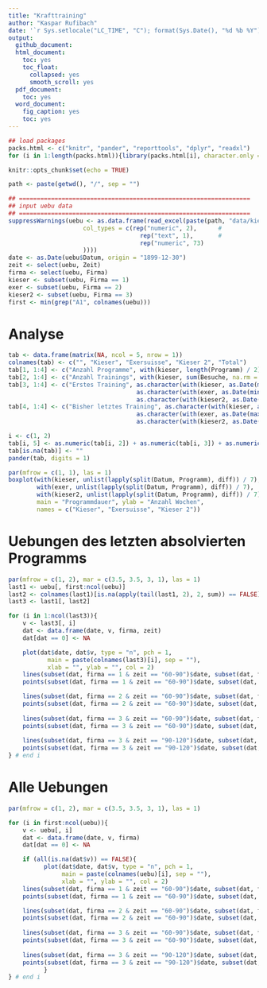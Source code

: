 ```yaml
---
title: "Krafttraining"
author: "Kaspar Rufibach"
date: '`r Sys.setlocale("LC_TIME", "C"); format(Sys.Date(), "%d %b %Y")`'
output:
  github_document: 
  html_document:
    toc: yes
    toc_float:
      collapsed: yes
      smooth_scroll: yes
  pdf_document:
    toc: yes
  word_document:
    fig_caption: yes
    toc: yes
---
```


```r
## load packages
packs.html <- c("knitr", "pander", "reporttools", "dplyr", "readxl")
for (i in 1:length(packs.html)){library(packs.html[i], character.only = TRUE)}

knitr::opts_chunk$set(echo = TRUE)

path <- paste(getwd(), "/", sep = "")

## =================================================================
## input uebu data
## =================================================================
suppressWarnings(uebu <- as.data.frame(read_excel(paste(path, "data/kieser.xls", sep = ""), 
                     col_types = c(rep("numeric", 2),      # 
                                     rep("text", 1),       # 
                                     rep("numeric", 73)
                     ))))
date <- as.Date(uebu$Datum, origin = "1899-12-30")
zeit <- select(uebu, Zeit)
firma <- select(uebu, Firma)
kieser <- subset(uebu, Firma == 1)
exer <- subset(uebu, Firma == 2)
kieser2 <- subset(uebu, Firma == 3)
first <- min(grep("A1", colnames(uebu)))
```


# Analyse

```r
tab <- data.frame(matrix(NA, ncol = 5, nrow = 1))
colnames(tab) <- c("", "Kieser", "Exersuisse", "Kieser 2", "Total")
tab[1, 1:4] <- c("Anzahl Programme", with(kieser, length(Programm) / 2), with(exer, length(Programm) / 2), with(kieser2, length(Programm) / 2))
tab[2, 1:4] <- c("Anzahl Trainings", with(kieser, sum(Besuche, na.rm = TRUE)), with(exer, sum(Besuche, na.rm = TRUE)), with(kieser2, sum(Besuche, na.rm = TRUE)))
tab[3, 1:4] <- c("Erstes Training", as.character(with(kieser, as.Date(min(Datum), origin = "1899-12-30"))), 
                                    as.character(with(exer, as.Date(min(Datum), origin = "1899-12-30"))),
                                    as.character(with(kieser2, as.Date(min(Datum), origin = "1899-12-30"))))
tab[4, 1:4] <- c("Bisher letztes Training", as.character(with(kieser, as.Date(max(Datum), origin = "1899-12-30"))), 
                                    as.character(with(exer, as.Date(max(Datum), origin = "1899-12-30"))),
                                    as.character(with(kieser2, as.Date(max(Datum), origin = "1899-12-30"))))

i <- c(1, 2)
tab[i, 5] <- as.numeric(tab[i, 2]) + as.numeric(tab[i, 3]) + as.numeric(tab[i, 4])
tab[is.na(tab)] <- ""
pander(tab, digits = 1) 
```


```r
par(mfrow = c(1, 1), las = 1)
boxplot(with(kieser, unlist(lapply(split(Datum, Programm), diff)) / 7), 
        with(exer, unlist(lapply(split(Datum, Programm), diff)) / 7), 
        with(kieser2, unlist(lapply(split(Datum, Programm), diff)) / 7),
        main = "Programmdauer", ylab = "Anzahl Wochen", 
        names = c("Kieser", "Exersuisse", "Kieser 2"))
```

# Uebungen des letzten absolvierten Programms

```r
par(mfrow = c(1, 2), mar = c(3.5, 3.5, 3, 1), las = 1)
last1 <- uebu[, first:ncol(uebu)]
last2 <- colnames(last1)[is.na(apply(tail(last1, 2), 2, sum)) == FALSE]
last3 <- last1[, last2]

for (i in 1:ncol(last3)){
    v <- last3[, i]
    dat <- data.frame(date, v, firma, zeit)
    dat[dat == 0] <- NA

    plot(dat$date, dat$v, type = "n", pch = 1, 
           main = paste(colnames(last3)[i], sep = ""), 
           xlab = "", ylab = "", col = 2)
    lines(subset(dat, firma == 1 & zeit == "60-90")$date, subset(dat, firma == 1 & zeit == "60-90")$v, pch = 1, col = 2, lty = 3)
    points(subset(dat, firma == 1 & zeit == "60-90")$date, subset(dat, firma == 1 & zeit == "60-90")$v, pch = 19, col = 2, lty = 3)

    lines(subset(dat, firma == 2 & zeit == "60-90")$date, subset(dat, firma == 2 & zeit == "60-90")$v, pch = 1, col = 4, lty = 3)
    points(subset(dat, firma == 2 & zeit == "60-90")$date, subset(dat, firma == 2 & zeit == "60-90")$v, pch = 19, col = 4, lty = 3)
    
    lines(subset(dat, firma == 3 & zeit == "60-90")$date, subset(dat, firma == 3 & zeit == "60-90")$v, pch = 1, col = 2, lty = 3)
    points(subset(dat, firma == 3 & zeit == "60-90")$date, subset(dat, firma == 3 & zeit == "60-90")$v, pch = 19, col = 2, lty = 3)
    
    lines(subset(dat, firma == 3 & zeit == "90-120")$date, subset(dat, firma == 3 & zeit == "90-120")$v, pch = 1, col = 2)
    points(subset(dat, firma == 3 & zeit == "90-120")$date, subset(dat, firma == 3 & zeit == "90-120")$v, pch = 19, col = 2)
} # end i
```






# Alle Uebungen

```r
par(mfrow = c(1, 2), mar = c(3.5, 3.5, 3, 1), las = 1)

for (i in first:ncol(uebu)){
    v <- uebu[, i]
    dat <- data.frame(date, v, firma)
    dat[dat == 0] <- NA

    if (all(is.na(dat$v)) == FALSE){
          plot(dat$date, dat$v, type = "n", pch = 1, 
               main = paste(colnames(uebu)[i], sep = ""), 
               xlab = "", ylab = "", col = 2)
    lines(subset(dat, firma == 1 & zeit == "60-90")$date, subset(dat, firma == 1 & zeit == "60-90")$v, pch = 1, col = 2, lty = 3)
    points(subset(dat, firma == 1 & zeit == "60-90")$date, subset(dat, firma == 1 & zeit == "60-90")$v, pch = 19, col = 2, lty = 3)

    lines(subset(dat, firma == 2 & zeit == "60-90")$date, subset(dat, firma == 2 & zeit == "60-90")$v, pch = 1, col = 4, lty = 3)
    points(subset(dat, firma == 2 & zeit == "60-90")$date, subset(dat, firma == 2 & zeit == "60-90")$v, pch = 19, col = 4, lty = 3)
    
    lines(subset(dat, firma == 3 & zeit == "60-90")$date, subset(dat, firma == 3 & zeit == "60-90")$v, pch = 1, col = 2, lty = 3)
    points(subset(dat, firma == 3 & zeit == "60-90")$date, subset(dat, firma == 3 & zeit == "60-90")$v, pch = 19, col = 2, lty = 3)
    
    lines(subset(dat, firma == 3 & zeit == "90-120")$date, subset(dat, firma == 3 & zeit == "90-120")$v, pch = 1, col = 2)
    points(subset(dat, firma == 3 & zeit == "90-120")$date, subset(dat, firma == 3 & zeit == "90-120")$v, pch = 19, col = 2)
          }
} # end i
```






